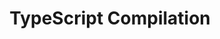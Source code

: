 ---
id: "q_ts_hard_019"
questionType: "MULTIPLE_CHOICE"
title: "TypeScript Compilation"
description: "Which command compiles TypeScript files?"
difficulty: "HARD"
category: "Type Script"
options:
  - "tsc"
  - "ts-run"
  - "ts-build"
  - "compile-ts"
correctAnswer: 0
---